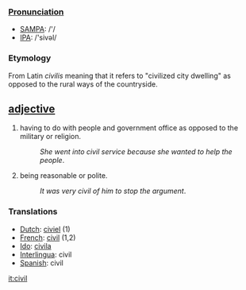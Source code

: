 ===[[Pronunciation]]===
*[[w:SAMPA|SAMPA]]: /'/
*[[w:IPA|IPA]]: /'sivəl/

=== Etymology ===
From Latin ''civilis'' meaning that it refers to "civilized city dwelling" as opposed to the rural ways of the countryside.

== [[adjective]] ==
#having to do with people and government office as opposed to the military or religion. 
#:''She went into civil service because she wanted to help the people''.
#being reasonable or polite.
#:''It was very civil of him to stop the argument''.

=== Translations ===
*[[Dutch]]: [[civiel]] (1)
*[[French]]: [[civil]] (1,2)
*[[Ido]]: [[civila]]
*[[Interlingua]]: civil
*[[Spanish]]: civil

[[it:civil]]